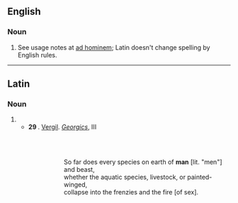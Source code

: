 {{also|Hominum}}
==English==

===Noun===
{{head|en|misspelling}}

# {{misspelling of|hominem|lang=en}} See usage notes at [[ad hominem]]; Latin doesn't change spelling by English rules.

----

==Latin==

===Noun===
{{la-noun-form|hominum}}

# {{inflection of|homō||gen|p|lang=la}}
#* '''29 {{smallcaps|bc}}'''. [[w:Vergil|Vergil]]. ''[[w:Georgics|Georgics]]'', III
#*: {{smallcaps|omne adeo genvs in terris '''hominvm'''qve ferarvmqve}}<br>{{smallcaps|et genvs æqvorevm pecvdes pictæqve volvcres}}<br>{{smallcaps|in fvrias ignemqve rvvnt}}
#*:: So far does every species on earth of '''man''' [lit. "men"] and beast,<br>whether the aquatic species, livestock, or painted-winged,<br>collapse into the frenzies and the fire [of sex].
